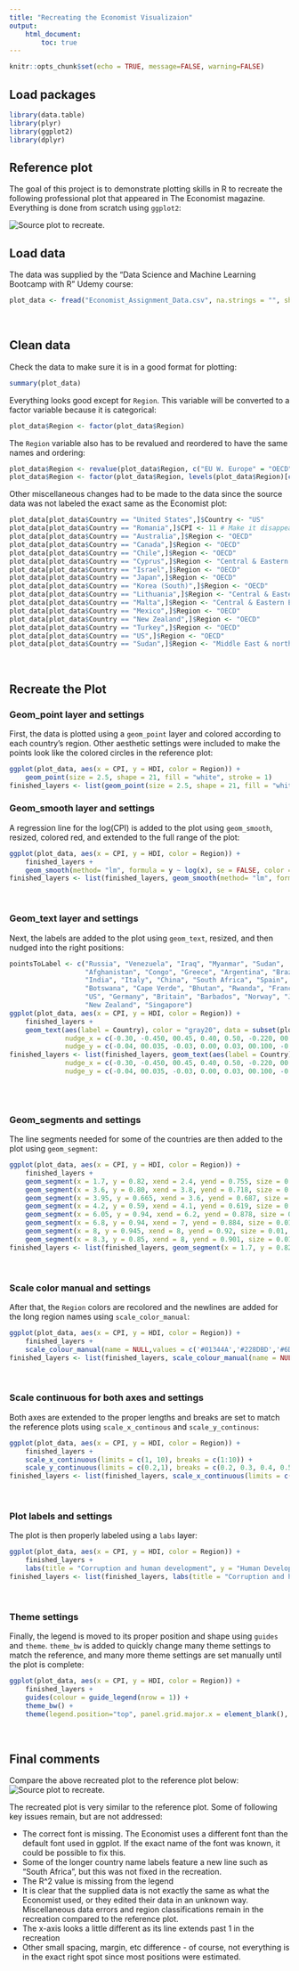 ```yaml
---
title: "Recreating the Economist Visualizaion"
output: 
    html_document:
        toc: true
---
```

```r
knitr::opts_chunk$set(echo = TRUE, message=FALSE, warning=FALSE)
```

## Load packages 
```r
library(data.table)
library(plyr)
library(ggplot2)
library(dplyr)
```

## Reference plot
The goal of this project is to demonstrate plotting skills in R to recreate the following professional plot that appeared in The Economist magazine. Everything is done from scratch using `ggplot2`:


![Source plot to recreate.](/Users/cojamalo/Documents/GitHub/DATA-ADV-GGPLOT2-Project/Economist1.png)
<br>

## Load data
The data was supplied by the "Data Science and Machine Learning Bootcamp with R" Udemy course:
```r
plot_data <- fread("Economist_Assignment_Data.csv", na.strings = "", showProgress = FALSE) %>% tbl_df
```
<br>

## Clean data
Check the data to make sure it is in a good format for plotting:
```r
summary(plot_data)
```

Everything looks good except for `Region`. This variable will be converted to a factor variable because it is categorical:
```r
plot_data$Region <- factor(plot_data$Region)
```

The `Region` variable also has to be revalued and reordered to have the same names and ordering:
```r
plot_data$Region <- revalue(plot_data$Region, c("EU W. Europe" = "OECD" , "Americas" = "Americas", "Asia Pacific" = "Asia & Oceania", "East EU Cemt Asia" = "Central & Eastern Europe", "MENA" = "Middle East & north Africa", "SSA" = "Sub-Saharan Africa"))
plot_data$Region <- factor(plot_data$Region, levels(plot_data$Region)[c(4, 1:3, 5:6)])
```

Other miscellaneous changes had to be made to the data since the source data was not labeled the exact same as the Economist plot:
```r
plot_data[plot_data$Country == "United States",]$Country <- "US"
plot_data[plot_data$Country == "Romania",]$CPI <- 11 # Make it disappear (Could be different data for why its missing)
plot_data[plot_data$Country == "Australia",]$Region <- "OECD"
plot_data[plot_data$Country == "Canada",]$Region <- "OECD"
plot_data[plot_data$Country == "Chile",]$Region <- "OECD"
plot_data[plot_data$Country == "Cyprus",]$Region <- "Central & Eastern Europe"
plot_data[plot_data$Country == "Israel",]$Region <- "OECD"
plot_data[plot_data$Country == "Japan",]$Region <- "OECD"
plot_data[plot_data$Country == "Korea (South)",]$Region <- "OECD"
plot_data[plot_data$Country == "Lithuania",]$Region <- "Central & Eastern Europe"
plot_data[plot_data$Country == "Malta",]$Region <- "Central & Eastern Europe"
plot_data[plot_data$Country == "Mexico",]$Region <- "OECD"
plot_data[plot_data$Country == "New Zealand",]$Region <- "OECD"
plot_data[plot_data$Country == "Turkey",]$Region <- "OECD"
plot_data[plot_data$Country == "US",]$Region <- "OECD"
plot_data[plot_data$Country == "Sudan",]$Region <- "Middle East & north Africa"
```
<br>

## Recreate the Plot

### Geom_point layer and settings
First, the data is plotted using a `geom_point` layer and colored according to each country's region. Other aesthetic settings were included to make the points look like the colored circles in the reference plot:
```r
ggplot(plot_data, aes(x = CPI, y = HDI, color = Region)) + 
    geom_point(size = 2.5, shape = 21, fill = "white", stroke = 1)
finished_layers <- list(geom_point(size = 2.5, shape = 21, fill = "white", stroke = 1))
```

### Geom_smooth layer and settings
A regression line for the log(CPI) is added to the plot using `geom_smooth`, resized, colored red, and extended to the full range of the plot:
```r
ggplot(plot_data, aes(x = CPI, y = HDI, color = Region)) + 
    finished_layers +
    geom_smooth(method= "lm", formula = y ~ log(x), se = FALSE, color = "red", size = 0.5, fullrange = TRUE)
finished_layers <- list(finished_layers, geom_smooth(method= "lm", formula = y ~ log(x), se = FALSE, color = "red", size = 0.5, fullrange = TRUE))
```
<br>

### Geom_text layer and settings
Next, the labels are added to the plot using `geom_text`, resized, and then nudged into the right positions:
```r
pointsToLabel <- c("Russia", "Venezuela", "Iraq", "Myanmar", "Sudan",
                   "Afghanistan", "Congo", "Greece", "Argentina", "Brazil",
                   "India", "Italy", "China", "South Africa", "Spain",
                   "Botswana", "Cape Verde", "Bhutan", "Rwanda", "France",
                   "US", "Germany", "Britain", "Barbados", "Norway", "Japan",
                   "New Zealand", "Singapore")
ggplot(plot_data, aes(x = CPI, y = HDI, color = Region)) + 
    finished_layers +
    geom_text(aes(label = Country), color = "gray20", data = subset(plot_data, Country %in% pointsToLabel), check_overlap = FALSE, size = (5/14)*9, 
              nudge_x = c(-0.30, -0.450, 00.45, 0.40, 0.50, -0.220, 00.00, 0.600, 00.60, -0.30, -0.50, 0.00, -0.40, 0.3, -0.25, 0.00, 00.50, -0.25, 0.40, 0.00, -1.00, 0.45, 00.45, 00.60, -0.40, -0.40, 0.00, -0.55),    
              nudge_y = c(-0.04, 00.035, -0.03, 0.00, 0.03, 00.100, -0.03, 0.005, -0.02, -0.03, 00.06, 0.06, 00.02, 0.0, 00.00, 0.05, -0.06, 00.04, 0.03, 0.04, 00.07, 0.02, -0.03, -0.04, 00.07, 00.03, 0.04, 00.03))
finished_layers <- list(finished_layers, geom_text(aes(label = Country), color = "gray20", data = subset(plot_data, Country %in% pointsToLabel), check_overlap = FALSE, size = (5/14)*9, 
              nudge_x = c(-0.30, -0.450, 00.45, 0.40, 0.50, -0.220, 00.00, 0.600, 00.60, -0.30, -0.50, 0.00, -0.40, 0.3, -0.25, 0.00, 00.50, -0.25, 0.40, 0.00, -1.00, 0.45, 00.45, 00.60, -0.40, -0.40, 0.00, -0.55),    
              nudge_y = c(-0.04, 00.035, -0.03, 0.00, 0.03, 00.100, -0.03, 0.005, -0.02, -0.03, 00.06, 0.06, 00.02, 0.0, 00.00, 0.05, -0.06, 00.04, 0.03, 0.04, 00.07, 0.02, -0.03, -0.04, 00.07, 00.03, 0.04, 00.03)))
      
```
<br>

### Geom_segments and settings
The line segments needed for some of the countries are then added to the plot using `geom_segment`:
```r
ggplot(plot_data, aes(x = CPI, y = HDI, color = Region)) + 
    finished_layers +
    geom_segment(x = 1.7, y = 0.82, xend = 2.4, yend = 0.755, size = 0.01, alpha = 0.7) + # Russia
    geom_segment(x = 3.6, y = 0.80, xend = 3.8, yend = 0.718, size = 0.01, alpha = 0.7) + # Brazil
    geom_segment(x = 3.95, y = 0.665, xend = 3.6, yend = 0.687, size = 0.01, alpha = 0.7) + # China
    geom_segment(x = 4.2, y = 0.59, xend = 4.1, yend = 0.619, size = 0.01, alpha = 0.7) + # South Africa
    geom_segment(x = 6.05, y = 0.94, xend = 6.2, yend = 0.878, size = 0.01, alpha = 0.7) + # Spain
    geom_segment(x = 6.8, y = 0.94, xend = 7, yend = 0.884, size = 0.01, alpha = 0.7) + # France
    geom_segment(x = 8, y = 0.945, xend = 8, yend = 0.92, size = 0.01, alpha = 0.7) + # Germany
    geom_segment(x = 8.3, y = 0.85, xend = 8, yend = 0.901, size = 0.01, alpha = 0.7) # Japan
finished_layers <- list(finished_layers, geom_segment(x = 1.7, y = 0.82, xend = 2.4, yend = 0.755, size = 0.01, alpha = 0.7), geom_segment(x = 3.6, y = 0.80, xend = 3.8, yend = 0.718, size = 0.01, alpha = 0.7),geom_segment(x = 3.95, y = 0.665, xend = 3.6, yend = 0.687, size = 0.01, alpha = 0.7), geom_segment(x = 4.2, y = 0.59, xend = 4.1, yend = 0.619, size = 0.01, alpha = 0.7), geom_segment(x = 6.05, y = 0.94, xend = 6.2, yend = 0.878, size = 0.01, alpha = 0.7), geom_segment(x = 6.8, y = 0.94, xend = 7, yend = 0.884, size = 0.01, alpha = 0.7), geom_segment(x = 8, y = 0.945, xend = 8, yend = 0.92, size = 0.01, alpha = 0.7), geom_segment(x = 8.3, y = 0.85, xend = 8, yend = 0.901, size = 0.01, alpha = 0.7))
```
<br>

### Scale color manual and settings
After that, the `Region` colors are recolored and the newlines are added for the long region names using `scale_color_manual`:
```r
ggplot(plot_data, aes(x = CPI, y = HDI, color = Region)) + 
    finished_layers +
    scale_colour_manual(name = NULL,values = c('#01344A','#228DBD','#6DBBD8','#1B6E64','#D24131','#621107'), labels = c("OECD","Americas","Asia & \nOceania","Central & \nEastern Europe","Middle East & \nnorth Africa", "Sub-Saharan \nAfrica"))
finished_layers <- list(finished_layers, scale_colour_manual(name = NULL,values = c('#01344A','#228DBD','#6DBBD8','#1B6E64','#D24131','#621107'), labels = c("OECD","Americas","Asia & \nOceania","Central & \nEastern Europe","Middle East & \nnorth Africa", "Sub-Saharan \nAfrica")))
```
<br>

### Scale continuous for both axes and settings
Both axes are extended to the proper lengths and breaks are set to match the reference plots using `scale_x_continous` and `scale_y_continous`: 
```r
ggplot(plot_data, aes(x = CPI, y = HDI, color = Region)) + 
    finished_layers +
    scale_x_continuous(limits = c(1, 10), breaks = c(1:10)) +
    scale_y_continuous(limits = c(0.2,1), breaks = c(0.2, 0.3, 0.4, 0.5, 0.6, 0.7, 0.8, 0.9, 1.0))
finished_layers <- list(finished_layers, scale_x_continuous(limits = c(1, 10), breaks = c(1:10)), scale_y_continuous(limits = c(0.2,1), breaks = c(0.2, 0.3, 0.4, 0.5, 0.6, 0.7, 0.8, 0.9, 1.0)))   
```
<br>

### Plot labels and settings
The plot is then properly labeled using a `labs` layer:
```r
ggplot(plot_data, aes(x = CPI, y = HDI, color = Region)) + 
    finished_layers +
    labs(title = "Corruption and human development", y = "Human Development Index, 2011 (1=best)", x = "Corruption Perceptions Index, 2011 (10=least corrupt)", caption = "Sources: Transparency International; UN Development Report")
finished_layers <- list(finished_layers, labs(title = "Corruption and human development", y = "Human Development Index, 2011 (1=best)", x = "Corruption Perceptions Index, 2011 (10=least corrupt)", caption = "Sources: Transparency International; UN Development Report")) 
```
<br>

### Theme settings
Finally, the legend is moved to its proper position and shape using `guides` and `theme`. `theme_bw` is added to quickly change many theme settings to match the reference, and many more theme settings are set manually until the plot is complete:
```r
ggplot(plot_data, aes(x = CPI, y = HDI, color = Region)) + 
    finished_layers +
    guides(colour = guide_legend(nrow = 1)) +
    theme_bw() +
    theme(legend.position="top", panel.grid.major.x = element_blank(), panel.grid.minor.x = element_blank(), panel.grid.minor.y = element_blank(), legend.justification = 0, plot.title = element_text(face = 'bold'), axis.title = element_text(face = 'italic', size = 8), plot.caption = element_text(size = 8, hjust = 0), panel.border = element_blank(), axis.line.x = element_line(color = "black"), axis.ticks.y = element_blank(), axis.ticks.length=unit(-0.1, "cm"),axis.text.x = element_text(margin=unit(c(0.5,0.5,0,0), "cm")))
```
<br>


## Final comments
Compare the above recreated plot to the reference plot below:
![Source plot to recreate.](/Users/cojamalo/Documents/GitHub/DATA-ADV-GGPLOT2-Project/Economist1.png)

The recreated plot is very similar to the reference plot. Some of following key issues remain, but are not addressed:

* The correct font is missing. The Economist uses a different font than the default font used in ggplot. If the exact name of the font was known, it could be possible to fix this.
* Some of the longer country name labels feature a new line such as "South Africa", but this was not fixed in the recreation.
* The R^2 value is missing from the legend
* It is clear that the supplied data is not exactly the same as what the Economist used, or they edited their data in an unknown way. Miscellaneous data errors and region classifications remain in the recreation compared to the reference plot.
* The x-axis looks a little different as its line extends past 1 in the recreation
* Other small spacing, margin, etc difference - of course, not everything is in the exact right spot since most positions were estimated.
